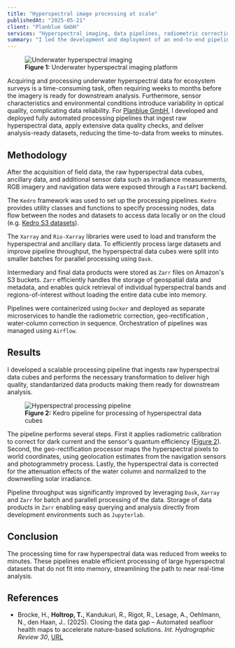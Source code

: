 ```yaml
---
title: "Hyperspectral image processing at scale"
publishedAt: "2025-05-21"
client: "Planblue GmbH"
services: "Hyperspectral imaging, data pipelines, radiometric correction, water-column correction"
summary: "I led the development and deployment of an end-to-end pipeline for underwater hyperspectral imagery at Planblue, cutting time-to-data from weeks to minutes. The pipeline automates radiometric calibration, geo-rectification and normalization of hyperspectral data cubes. This solution accelerates marine ecosystem surveys and analyses at scale."
---
```


<figure class="mx-auto my-4 w-[300px] md:float-left md:mr-4 md:mx-0">
  <img
    src="/images/pb-diveray.png"
    alt="Underwater hyperspectral imaging"
    className="rounded-lg w-full h-auto"
  />
  <figcaption class="text-xs text-muted-foreground text-center mt-2 md:text-left">
    <b>Figure 1:</b> Underwater hyperspectral imaging platform
  </figcaption>
</figure>

Acquiring and processing underwater hyperspectral data for ecosystem surveys is a time-consuming task, often requiring weeks to months before the imagery is ready for downstream analysis. Furthermore, sensor characteristics and environmental conditions introduce variability in optical quality, complicating data reliability. For <a href="http://planblue.com" target="_blank">Planblue GmbH</a>, I developed and deployed fully automated processing pipelines that ingest raw hyperspectral data, apply extensive data quality checks, and deliver analysis-ready datasets, reducing the time-to-data from weeks to minutes.


## Methodology

After the acquisition of field data, the raw hyperspectral data cubes, ancillary data, and additional sensor data such as irradiance measurements, RGB imagery and navigation data were exposed through a `FastAPI` backend. 

The `Kedro` framework was used to set up the processing pipelines. `Kedro` provides utility classes and functions to specify processing nodes, data flow between the nodes and datasets to access data locally or on the cloud (e.g. <a href="https://docs.kedro.org/en/stable/data/data_catalog.html#dataset-filepath" target="_blank">Kedro S3 datasets</a>). 

The `Xarray` and `Rio-Xarray` libraries were used to load and transform the hyperspectral and ancillary data. To efficiently process large datasets and improve pipeline throughput, the hyperspectral data cubes were split into smaller batches for parallel processing using `Dask`.

Intermediary and final data products were stored as `Zarr` files on Amazon's S3 buckets. `Zarr` efficiently handles the storage of geospatial data and metadata, and enables quick retrieval of individual hyperspectral bands and regions-of-interest without loading the entire data cube into memory.

Pipelines were containerized using `Docker` and deployed as separate microservices to handle the radiometric correction, geo-rectification , water-column correction in sequence.  Orchestration of pipelines was managed using `Airflow`. 


## Results

I developed a scalable processing pipeline that ingests raw hyperspectral data cubes and performs the necessary transformation to deliver high quality, standardarized data products making them ready for downstream analysis. 

<figure id="fig2">
    <img
        src="/images/kedro-pipeline.svg"
        alt="Hyperspectral processing pipeline"
        class="mx-auto md:max-w-xl"/>
    <figcaption class="text-xs text-muted-foreground text-center m-0 pt-1">
        <b>Figure 2:</b> Kedro pipeline for processing of hyperspectral data cubes
    </figcaption>
</figure>

The pipeline performs several steps. First it applies radiometric calibration to correct for dark current and the sensor's quantum efficiency (<a href="#fig2">Figure 2</a>). Second, the geo-rectification processor maps the hyperspectral pixels to world coordinates, using geolocation estimates from the navigation sensors and photogrammetry process. Lastly, the hyperspectral data is corrected for the attenuation effects of the water column and normalized to the downwelling solar irradiance. 


Pipeline throughput was significantly improved by leveraging `Dask`, `Xarray` and `Zarr` for batch and parallell processing of the data. Storage of data products in `Zarr` enabling easy querying and analysis directly from development environments such as `Jupyterlab`.  

## Conclusion

The processing time for raw hyperspectral data was reduced from weeks to minutes. These pipelines enable efficient processing of large hyperspectral datasets that do not fit into memory, streamlining the path to near real-time analysis.

## References

- Brocke, H., **Holtrop, T.**, Kandukuri, R., Rigot, R., Lesage, A., Oehlmann, N., den Haan, J.. (2025). Closing the data gap – Automated seafloor health maps to
accelerate nature-based solutions. *Int. Hydrographic Review 30*, <a href="https://journals.lib.unb.ca/index.php/ihr/article/view/34741" target="_blank">URL</a>
